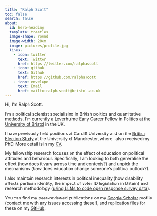 ```yaml
---
title: "Ralph Scott"
toc: false
search: false
about:
  id: hero-heading
  template: trestles
  image-shape: round
  image-width: 20em
  image: pictures/profile.jpg
  links:
    - icon: twitter
      text: Twitter
      href: https://twitter.com/ralphascott
    - icon: github
      text: Github
      href: https://github.com/ralphascott
    - icon: envelope
      text: Email
      href: mailto:ralph.scott@bristol.ac.uk
---
```


::: {#hero-heading}
Hi, I'm Ralph Scott.

I'm a political scientist specialising in British politics and quantitative methods. I'm currently a Leverhulme Early Career Fellow in Politics at the [University of Bristol](https://research-information.bris.ac.uk/en/persons/ralph-scott) in the UK.

I have previously held positions at Cardiff University and on the [British Election Study](https://www.britishelectionstudy.com/) at the University of Manchester, where I also received my PhD. More detail is in my [CV](CV.qmd).

My fellowship research focuses on the effect of education on political attitudes and behaviour. Specifically, I am looking to both generalise the effect (how does it vary across time and contexts?) and unpick the mechanisms (*how* does education change someone's political outlook?).

I also maintain research interests in political inequality (how disability affects partisan identity; the impact of voter ID legislation in Britain) and research methodology ([using LLMs to code open response survey data](https://doi.org/10.1177/20531680241231468)).

You can find my peer-reviewed publications on my [Google Scholar](https://scholar.google.com/citations?user=7tmZ35EAAAAJ&hl=en) profile (contact me with any issues accessing these!), and replication files for these on my [GitHub](https://github.com/ralphascott).
:::

